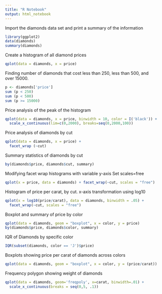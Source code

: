 ```yaml
---
title: "R Notebook"
output: html_notebook
--- 
```



Import the diamonds data set and print a summary of the information
```r
library(ggplot2)
data(diamonds)
summary(diamonds)
```


Create a histogram of all diamond prices
```r
qplot(data = diamonds, x = price)
```


Finding number of diamonds that cost less than 250, less than 500, and over 15000.
```r
p <- diamonds['price']
sum (p < 250)
sum (p < 500)
sum (p >= 15000)
```


Price analysis of the peak of the histogram
```r
qplot(data = diamonds, x = price, binwidth = 10, color = I('black')) +
  scale_x_continuous(lim=c(0,2000), breaks=seq(0,2000,100))
```

Price analysis of diamonds by cut
```r
qplot(data = diamonds, x = price) +
  facet_wrap (~cut)
```

Summary statistics of diamonds by cut
```r
by(diamonds$price, diamonds$cut, summary)
```

Modifying facet wrap histograms with variable y-axis
Set scales=free 
```r
qplot(x = price, data = diamonds) + facet_wrap(~cut, scales = "free")
```

Histogram of price per carat, by cut.
x-axis transformation using log10
```r
qplot(x = log10(price/carat), data = diamonds, binwidth = .05) + 
  facet_wrap(~cut, scales = "free")
```


Boxplot and summary of price by color
```r
qplot(data = diamonds, geom = "boxplot", x = color, y = price)
by(diamonds$price, diamonds$color, summary)
```

IQR of Diamonds by specific color
```r
IQR(subset(diamonds, color == 'J')$price)
```

Boxplots showing price per carat of diamonds across colors
```r
qplot(data = diamonds, geom = "boxplot", x = color, y = (price/carat))
```

Frequency polygon showing weight of diamonds
```r
qplot(data = diamonds, geom='freqpoly', x=carat, binwidth=.01) +
  scale_x_continuous(breaks = seq(0,5, .1))
```



